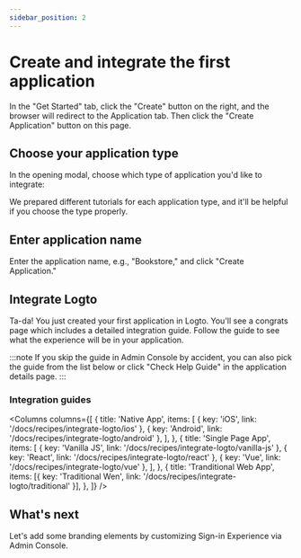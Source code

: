 ```yaml
---
sidebar_position: 2
---
```




# Create and integrate the first application

In the "Get Started" tab, click the "Create" button on the right, and the browser will redirect to the Application tab. Then click the "Create Application" button on this page.

## Choose your application type

In the opening modal, choose which type of application you'd like to integrate:

<ApplicationTypesIntro />

We prepared different tutorials for each application type, and it'll be helpful if you choose the type properly.

## Enter application name

Enter the application name, e.g., "Bookstore," and click "Create Application."

## Integrate Logto

Ta-da! You just created your first application in Logto. You'll see a congrats page which includes a detailed integration guide. Follow the guide to see what the experience will be in your application.

:::note
If you skip the guide in Admin Console by accident, you can also pick the guide from the list below or click "Check Help Guide" in the application details page.
:::

### Integration guides

<Columns
  columns={[
    {
      title: 'Native App',
      items: [
        { key: 'iOS', link: '/docs/recipes/integrate-logto/ios' },
        { key: 'Android', link: '/docs/recipes/integrate-logto/android' },
      ],
    },
    {
      title: 'Single Page App',
      items: [
        { key: 'Vanilla JS', link: '/docs/recipes/integrate-logto/vanilla-js' },
        { key: 'React', link: '/docs/recipes/integrate-logto/react' },
        { key: 'Vue', link: '/docs/recipes/integrate-logto/vue' },
      ],
    },
    {
      title: 'Tranditional Web App',
      items: [{ key: 'Traditional Wen', link: '/docs/recipes/integrate-logto/traditional' }],
    },
  ]}
/>

## What's next

Let's add some branding elements by customizing Sign-in Experience via Admin Console.
